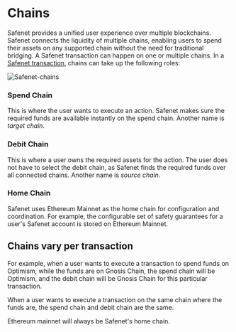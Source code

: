 # Chains

Safenet provides a unified user experience over multiple blockchains.
Safenet connects the liquidity of multiple chains, enabling users to spend their assets on any supported chain without the need for traditional bridging.
A Safenet transaction can happen on one or multiple chains.
In a [Safenet transaction](./safenet-transaction.mdx), chains can take up the following roles:

![Safenet-chains](../../assets/safenet-chains.png)

### Spend Chain

This is where the user wants to execute an action.
Safenet makes sure the required funds are available instantly on the spend chain.
Another name is *target chain*.

### Debit Chain

This is where a user owns the required assets for the action.
The user does not have to select the debit chain, as Safenet finds the required funds over all connected chains.
Another name is *source chain*.

### Home Chain

Safenet uses Ethereum Mainnet as the home chain for configuration and coordination.
For example, the configurable set of safety guarantees for a user's Safenet account is stored on Ethereum Mainnet.

## Chains vary per transaction

For example, when a user wants to execute a transaction to spend funds on Optimism, while the funds are on Gnosis Chain, the spend chain will be Optimism, and the debit chain will be Gnosis Chain for this particular transaction.

When a user wants to execute a transaction on the same chain where the funds are, the spend chain and debit chain are the same.

Ethereum mainnet will always be Safenet's home chain.